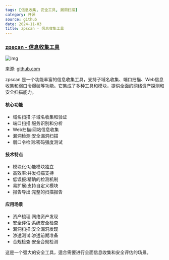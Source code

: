 ```yaml
---
tags: [信息收集, 安全工具, 漏洞扫描]
category: 开源
source: github
date: 2024-11-03
title: zpscan - 信息收集工具
---
```


### [zpscan - 信息收集工具](https://github.com/niudaii/zpscan)

![img](https://img.mengpeng.tech/i/2024/11/28/674867be8f2f9.webp)

来源: [github.com](https://github.com/niudaii/zpscan)

zpscan 是一个功能丰富的信息收集工具，支持子域名收集、端口扫描、Web信息收集和弱口令爆破等功能。它集成了多种工具和模块，提供全面的网络资产探测和安全扫描能力。

#### 核心功能
- 域名扫描:子域名收集和验证
- 端口扫描:服务识别和分析
- Web扫描:网站信息收集
- 漏洞检测:安全漏洞扫描
- 弱口令检测:密码强度测试

#### 技术特点
- 模块化:功能模块独立
- 高效率:并发扫描支持
- 低误报:精确的检测机制
- 易扩展:支持自定义模块
- 报告导出:完整的扫描报告

#### 应用场景
- 资产梳理:网络资产发现
- 安全评估:系统安全检查
- 漏洞扫描:安全漏洞发现
- 渗透测试:渗透前期准备
- 合规检查:安全合规检测

这是一个强大的安全工具，适合需要进行全面信息收集和安全评估的场景。 